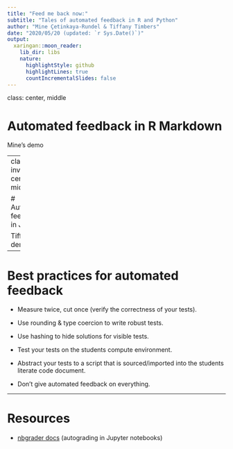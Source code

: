 ```yaml
---
title: "Feed me back now:"
subtitle: "Tales of automated feedback in R and Python"
author: "Mine Çetinkaya-Rundel & Tiffany Timbers"
date: "2020/05/20 (updated: `r Sys.Date()`)"
output:
  xaringan::moon_reader:
    lib_dir: libs
    nature:
      highlightStyle: github
      highlightLines: true
      countIncrementalSlides: false
---
```


class: center, middle

# Automated feedback in R Markdown

Mine's demo

---
class: inverse, center, middle

# Automated feedback in Jupyter

Tiffany's demo

---

# Best practices for automated feedback

- Measure twice, cut once (verify the correctness of your tests).

- Use rounding & type coercion to write robust tests.

- Use hashing to hide solutions for visible tests.

- Test your tests on the students compute environment.

- Abstract your tests to a script that is sourced/imported into the students literate code document.

- Don't give automated feedback on everything.

---

# Resources

- [nbgrader docs](https://nbgrader.readthedocs.io/en/stable/) (autograding in Jupyter notebooks)

